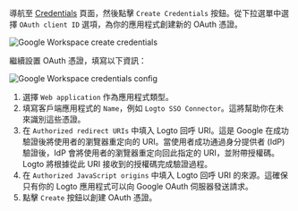 導航至 [Credentials](https://console.cloud.google.com/apis/credentials) 頁面，然後點擊 `Create Credentials` 按鈕。從下拉選單中選擇 `OAuth client ID` 選項，為你的應用程式創建新的 OAuth 憑證。

<img
  src="/img/assets/google_workspace_create_credentials.webp"
  alt="Google Workspace create credentials"
/>

繼續設置 OAuth 憑證，填寫以下資訊：

<img
  src="/img/assets/google_workspace_credentials_config.webp"
  alt="Google Workspace credentials config"
/>

1. 選擇 `Web application` 作為應用程式類型。
2. 填寫客戶端應用程式的 `Name`，例如 `Logto SSO Connector`。這將幫助你在未來識別這些憑證。
3. 在 `Authorized redirect URIs` 中填入 Logto 回呼 URI。這是 Google 在成功驗證後將使用者的瀏覽器重定向的 URI。當使用者成功通過身分提供者 (IdP) 驗證後，IdP 會將使用者的瀏覽器重定向回此指定的 URI，並附帶授權碼。Logto 將根據從此 URI 接收到的授權碼完成驗證過程。
4. 在 `Authorized JavaScript origins` 中填入 Logto 回呼 URI 的來源。這確保只有你的 Logto 應用程式可以向 Google OAuth 伺服器發送請求。
5. 點擊 `Create` 按鈕以創建 OAuth 憑證。
